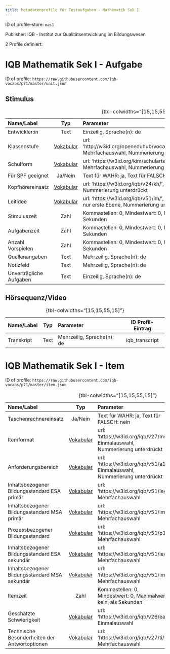 ```yaml
---
title: Metadatenprofile für Testaufgaben - Mathematik Sek I
---
```


ID of profile-store: `mas1`

Publisher: IQB - Institut zur Qualitätsentwicklung im Bildungswesen

2 Profile definiert:

# IQB Mathematik Sek I - Aufgabe

ID of profile: `https://raw.githubusercontent.com/iqb-vocabs/p71/master/unit.json`

## Stimulus

| Name/Label | Typ | Parameter | ID Profil-Eintrag |
| :--- | :---: | :--- | :---: |
| Entwickler:in | Text | Einzeilig, Sprache(n): de   | iqb_author |
| Klassenstufe | [Vokabular](http://w3id.org/openeduhub/vocabs/educationalLevel/) | url: 'http://w3id.org/openeduhub/vocabs/educationalLevel/', Mehrfachauswahl, Nummerierung unterdrückt | iqb_educational_level |
| Schulform | [Vokabular](https://w3id.org/kim/schularten/) | url: 'https://w3id.org/kim/schularten/', Mehrfachauswahl, Nummerierung unterdrückt | iqb_school_type |
| Für SPF geeignet | Ja/Nein | Text für WAHR: ja, Text für FALSCH: nein | iqb_spf |
| Kopfhörereinsatz | [Vokabular](https://w3id.org/iqb/v24/kh/) | url: 'https://w3id.org/iqb/v24/kh/', Einmalauswahl, Nummerierung unterdrückt | iqb_phones |
| Leitidee | [Vokabular](https://w3id.org/iqb/v51/im/) | url: 'https://w3id.org/iqb/v51/im/', Einmalauswahl, Zeige nur erste Ebene, Nummerierung unterdrückt | iqb_competence |
| Stimuluszeit | Zahl | Kommastellen: 0, Mindestwert: 0, Maximalwert: kein, als Sekunden | iqb_time_stimulus |
| Aufgabenzeit | Zahl | Kommastellen: 0, Mindestwert: 0, Maximalwert: kein, als Sekunden | iqb_time_unit |
| Anzahl Vorspielen | Zahl | Kommastellen: 0, Mindestwert: 0, Maximalwert: kein, als Sekunden | iqb_time_play |
| Quellenangaben | Text | Mehrzeilig, Sprache(n): de   | iqb_copyright |
| Notizfeld | Text | Mehrzeilig, Sprache(n): de   | iqb_note_field |
| Unverträgliche Aufgaben | Text | Einzeilig, Sprache(n): de   | iqb_compatibility |

: {tbl-colwidths="[15,15,55,15]"}

## Hörsequenz/Video

| Name/Label | Typ | Parameter | ID Profil-Eintrag |
| :--- | :---: | :--- | :---: |
| Transkript | Text | Mehrzeilig, Sprache(n): de   | iqb_transcript |

: {tbl-colwidths="[15,15,55,15]"}

# IQB Mathematik Sek I - Item

ID of profile: `https://raw.githubusercontent.com/iqb-vocabs/p71/master/item.json`

| Name/Label | Typ | Parameter | ID Profil-Eintrag |
| :--- | :---: | :--- | :---: |
| Taschenrechnereinsatz | Ja/Nein | Text für WAHR: ja, Text für FALSCH: nein | iqb_calculator |
| Itemformat | [Vokabular](https://w3id.org/iqb/v27/ms/) | url: 'https://w3id.org/iqb/v27/ms/', Einmalauswahl, Nummerierung unterdrückt | iqb_itemformat |
| Anforderungsbereich | [Vokabular](https://w3id.org/iqb/v51/a1/) | url: 'https://w3id.org/iqb/v51/a1/', Einmalauswahl, Nummerierung unterdrückt | iqb_requirement_area |
| Inhaltsbezogener Bildungsstandard ESA primär | [Vokabular](https://w3id.org/iqb/v51/ie/) | url: 'https://w3id.org/iqb/v51/ie/', Mehrfachauswahl | iqb_standards_esa1 |
| Inhaltsbezogener Bildungsstandard MSA primär | [Vokabular](https://w3id.org/iqb/v51/im/) | url: 'https://w3id.org/iqb/v51/im/', Mehrfachauswahl | iqb_standards_msa1 |
| Prozessbezogener Bildungsstandard | [Vokabular](https://w3id.org/iqb/v51/p1/) | url: 'https://w3id.org/iqb/v51/p1/', Mehrfachauswahl | iqb_standards_pr |
| Inhaltsbezogener Bildungsstandard ESA sekundär | [Vokabular](https://w3id.org/iqb/v51/ie/) | url: 'https://w3id.org/iqb/v51/ie/', Mehrfachauswahl | iqb_standards_esa2 |
| Inhaltsbezogener Bildungsstandard MSA sekundär | [Vokabular](https://w3id.org/iqb/v51/im/) | url: 'https://w3id.org/iqb/v51/im/', Mehrfachauswahl | iqb_standards_msa2 |
| Itemzeit | Zahl | Kommastellen: 0, Mindestwert: 0, Maximalwert: kein, als Sekunden | iqb_time_item |
| Geschätzte Schwierigkeit | [Vokabular](https://w3id.org/iqb/v26/ea/) | url: 'https://w3id.org/iqb/v26/ea/', Einmalauswahl | iqb_exante_difficulty |
| Technische Besonderheiten der Antwortoptionen | [Vokabular](https://w3id.org/iqb/v27/ti/) | url: 'https://w3id.org/iqb/v27/ti/', Mehrfachauswahl | iqb_itemtech |

: {tbl-colwidths="[15,15,55,15]"}

